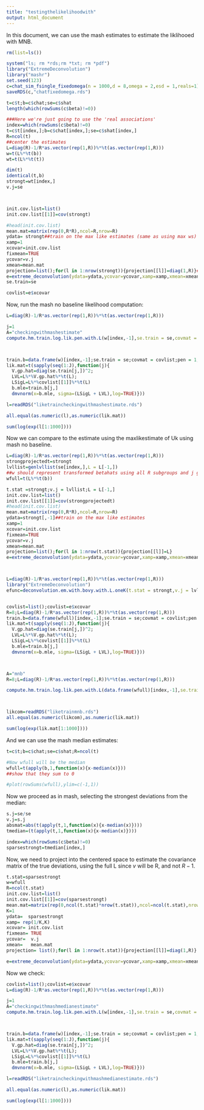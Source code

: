 ```yaml
---
title: "testingthelikelihoodwith"
output: html_document
---
```


In this document, we can use the mash estimates to estimate the liklihooed with MNB.
```r
rm(list=ls())

system("ls; rm *rds;rm *txt; rm *pdf")
library("ExtremeDeconvolution")
library("mashr")
set.seed(123)
c=chat_sim_fsingle_fixedomega(n = 1000,d = 8,omega = 2,esd = 1,reals=1)
saveRDS(c,"chatfixedomega.rds")

t=c$t;b=c$chat;se=c$shat
length(which(rowSums(c$beta)!=0))

###Here we're just going to use the 'real associations'
index=which(rowSums(c$beta)!=0)
t=c$t[index,];b=c$chat[index,];se=c$shat[index,]
R=ncol(t)
##center the estimates
L=diag(R)-1/R*as.vector(rep(1,R))%*%t(as.vector(rep(1,R)))
w=t(L%*%t(b))
wt=t(L%*%t(t))

dim(t)
identical(t,b)
strongt=wt[index,]
v.j=se



init.cov.list=list()
init.cov.list[[1]]=cov(strongt)

#head(init.cov.list)
mean.mat=matrix(rep(0,R*R),ncol=R,nrow=R)  
ydata= strongt##train on the max like estimates (same as using max ws)
xamp=1
xcovar=init.cov.list
fixmean=TRUE     
ycovar=v.j     
xmean=mean.mat   
projection=list();for(l in 1:nrow(strongt)){projection[[l]]=diag(1,R)}##no projection in mash
e=extreme_deconvolution(ydata=ydata,ycovar=ycovar,xamp=xamp,xmean=xmean,xcovar=init.cov.list,fixmean=T,projection=projection)##notice no projection.
se.train=se

covlist=e$xcovar
```

Now, run the mash no baseline likelihood computation:

```r

L=diag(R)-1/R*as.vector(rep(1,R))%*%t(as.vector(rep(1,R)))

j=1
A="checkingwithmashestimate"
compute.hm.train.log.lik.pen.with.L(w[index,-1],se.train = se,covmat = covlist,A = A,pen = 1,L = L[-1,])



train.b=data.frame(w)[index,-1];se.train = se;covmat = covlist;pen = 1;L = L[-1,];J=nrow(train.b)
lik.mat=t(sapply(seq(1:J),function(j){
  V.gp.hat=diag(se.train[j,])^2;
  LVL=L%*%V.gp.hat%*%t(L);
  LSigL=L%*%covlist[[1]]%*%t(L)
  b.mle=train.b[j,]
  dmvnorm(x=b.mle, sigma=(LSigL + LVL),log=TRUE)}))

l=readRDS("liketraincheckingwithmashestimate.rds")

all.equal(as.numeric(l),as.numeric(lik.mat))

sum(log(exp(l[1:1000])))
```

Now we can compare to the estimate using the maxlikestimate of Uk using mash no baseline.

```r

L=diag(R)-1/R*as.vector(rep(1,R))%*%t(as.vector(rep(1,R)))
strongprojectedt=strongt
lvllist=genlvllist(se[index,],L = L[-1,])
##w should represent transformed betahats using all R subgroups and j genes
wfull=t(L%*%t(b))

t.stat =strongt;v.j = lvllist;L = L[-1,]
init.cov.list=list()
init.cov.list[[1]]=cov(strongprojectedt)
#head(init.cov.list)
mean.mat=matrix(rep(0,R*R),ncol=R,nrow=R)  
ydata=strongt[,-1]##train on the max like estimates
xamp=1
xcovar=init.cov.list
fixmean=TRUE     
ycovar=v.j     
xmean=mean.mat   
projection=list();for(l in 1:nrow(t.stat)){projection[[l]]=L}
e=extreme_deconvolution(ydata=ydata,ycovar=ycovar,xamp=xamp,xmean=xmean,xcovar=init.cov.list,fixmean=T,projection=projection)



L=diag(R)-1/R*as.vector(rep(1,R))%*%t(as.vector(rep(1,R)))
library("ExtremeDeconvolution")
efunc=deconvolution.em.with.bovy.with.L.oneK(t.stat = strongt,v.j = lvllist,L = L[-1,],w = strongt[,-1])


covlist=list();covlist=e$xcovar
R=8;L=diag(R)-1/R*as.vector(rep(1,R))%*%t(as.vector(rep(1,R)))
train.b=data.frame(wfull)[index,-1];se.train = se;covmat = covlist;pen = 1;L = L[-1,];J=nrow(train.b)
lik.mat=t(sapply(seq(1:J),function(j){
  V.gp.hat=diag(se.train[j,])^2;
  LVL=L%*%V.gp.hat%*%t(L);
  LSigL=L%*%covlist[[1]]%*%t(L)
  b.mle=train.b[j,]
  dmvnorm(x=b.mle, sigma=(LSigL + LVL),log=TRUE)}))



A="mnb"
R=8;L=diag(R)-1/R*as.vector(rep(1,R))%*%t(as.vector(rep(1,R)))

compute.hm.train.log.lik.pen.with.L(data.frame(wfull)[index,-1],se.train = se,covmat = covlist,A = A,pen = 1,L = L[-1,])



likcom=readRDS("liketrainmnb.rds")
all.equal(as.numeric(likcom),as.numeric(lik.mat))

sum(log(exp(lik.mat[1:1000])))

```


And we can use the mash median estimates:

```r
t=c$t;b=c$chat;se=c$shat;R=ncol(t)

#Now wfull will be the median
wfull=t(apply(b,1,function(x){x-median(x)}))
##show that they sum to 0

#plot(rowSums(wfull),ylim=c(-1,1))
```

Now we proceed as in mash, selecting the strongest deviations from the median:
```r

s.j=se/se
v.j=s.j
absmat=abs(t(apply(t,1,function(x){x-median(x)})))
tmedian=(t(apply(t,1,function(x){x-median(x)})))

index=which(rowSums(c$beta)!=0)
sparsestrongt=tmedian[index,]

```



Now, we need to project into the centered space to estimate the covariance matrix of the true deviations, using the full L since $v$ will be R, and not $R-1$.


```r

t.stat=sparsestrongt
w=wfull
R=ncol(t.stat)
init.cov.list=list()
init.cov.list[[1]]=cov(sparsestrongt)
mean.mat=matrix(rep(0,ncol(t.stat)*nrow(t.stat)),ncol=ncol(t.stat),nrow=nrow(t.stat))
K=1
ydata=  sparsestrongt
xamp= rep(1/K,K)
xcovar= init.cov.list
fixmean= TRUE     
ycovar=  v.j 
xmean=   mean.mat   
projection= list();for(l in 1:nrow(t.stat)){projection[[l]]=diag(1,R)}

e=extreme_deconvolution(ydata=ydata,ycovar=ycovar,xamp=xamp,xmean=xmean,xcovar=init.cov.list,fixmean=T,projection=projection)

```

Now we check:

```r

covlist=list();covlist=e$xcovar
L=diag(R)-1/R*as.vector(rep(1,R))%*%t(as.vector(rep(1,R)))

j=1
A="checkingwithmashmedianestimate"
compute.hm.train.log.lik.pen.with.L(w[index,-1],se.train = se,covmat = covlist,A = A,pen = 1,L = L[-1,])



train.b=data.frame(w)[index,-1];se.train = se;covmat = covlist;pen = 1;L = L[-1,];J=nrow(train.b)
lik.mat=t(sapply(seq(1:J),function(j){
  V.gp.hat=diag(se.train[j,])^2;
  LVL=L%*%V.gp.hat%*%t(L);
  LSigL=L%*%covlist[[1]]%*%t(L)
  b.mle=train.b[j,]
  dmvnorm(x=b.mle, sigma=(LSigL + LVL),log=TRUE)}))

l=readRDS("liketraincheckingwithmashmedianestimate.rds")

all.equal(as.numeric(l),as.numeric(lik.mat))

sum(log(exp(l[1:1000])))
```

